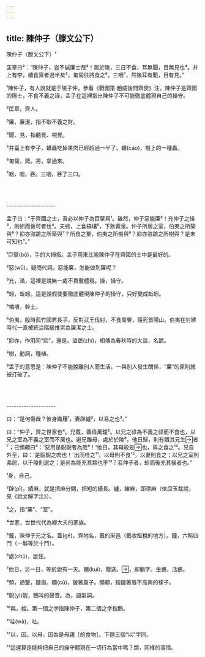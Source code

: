 ```yaml
---
---
---
```

title: 陳仲子（滕文公下）
---




陳仲子（滕文公下）¹

匡章曰²：“陳仲子，豈不誠廉士哉³！居於陵，三日不食，耳無聞，目無見也⁴。井上有李，螬食實者過半矣⁵，匍匐往將食之⁶，三咽⁷，然後耳有聞，目有見。”

¹陳仲子，有人說就是于陵子仲，參看《戰國策·趙威後問齊使》注。陳仲子是齊國的隱士，不食不義之祿，孟子在這裡指出陳仲子不可能徹底體現自己的操守。

²匡章，齊人。

³廉，廉潔，指不取不義之財。

⁴聞、見，指聽覺、視覺。

⁵井臺上有李子，螬蟲吃掉果肉已經超過一半了。螬(cáo)，樹上的一種蟲。

⁶匍匐，爬。將，拿過來。

⁷咽，咽，吞。三咽，吞了三口。



<br/><br/><br/>--------------------

孟子曰：“于齊國之士，吾必以仲子為巨擘焉¹。雖然，仲子惡能廉²！充仲子之操³，則蚓而後可者也⁴。夫蚓，上食槁壤⁵，下飲黃泉。仲子所居之室，伯夷之所築與⁶？抑亦盜蹠之所築與⁷？所食之粟，伯夷之所樹與⁸？抑亦盜蹠之所樹與？是未可知也⁹。”

¹巨擘(bò)，手的大拇指。孟子用來比喻陳仲子在齊國的士中是最好的。

²惡(wū)，疑問代詞。惡能廉，怎能做到廉呢？

³充，滿，這裡是說無一處不貫徹體現。操，操守。

⁴蚓，蚯蚓。這是說假使要徹底體現陳仲子的操守，只好變成蚯蚓。

⁵槁壤，幹土。

⁶伯夷，殷時孤竹國君長子，反對武王伐紂，不食周粟，餓死首陽山。伯夷在封建時代一直被統治階級推崇為廉潔之士。

⁷抑亦，作用同“抑”，還是。盜蹠(zhí)，相傳為春秋時的大盜，名蹠。

⁸樹，動詞，種植。

⁹孟子的意思是：陳仲子不能脫離別人而生活，一與別人發生關係，“廉”的原則就被打破了。



<br/><br/><br/>--------------------

曰：“是何傷哉？彼身織屨¹，妻辟纑²，以易之也³。”

曰：“仲子，齊之世家也⁴。兄戴，蓋祿萬鐘⁵。以兄之祿為不義之祿而不食也，以兄之室為不義之室而不居也。避兄離母，處於於陵⁶。他日歸，則有饋其兄生者⁷；己頻顣曰⁸：'惡用是鶃鶃者為哉⁹！'他日，其母殺是也，與之食之¹⁰。兄自外至，曰：'是鶃鶃之肉也！'出而哇之¹¹。以母則不食¹²，以妻則食之；以兄之室則弗居，以于陵則居之；是尚為能充其類也乎¹³？若仲子者，蚓而後充其操者也。”

¹身，自己。

²辟(pī)，績麻，就是把麻分開，把短的續長。纑，練麻，即漂麻（依段玉裁說，見《說文解字注》）。

³之，指“粟”、“室”。

⁴世家，世世代代為卿大夫的家族。

⁵戴，陳仲子兄之名。蓋(gě)，齊地名，戴的采邑（戴收租稅的地方）。鐘，六斛四鬥（一斛等於十鬥）。

⁶處(chǔ)，居住。

⁷他日，另一日，等於說有一天。饋(kuì)，贈送。，即鵝字。生鵝，活鵝。

⁸頻，通顰，皺眉。顣(cù)，皺著鼻子。頻顣，指皺著眉不高興的樣子。

⁹鶃(yì)鶃，鵝叫的聲音。為，語氣詞。

¹⁰與，給。第一個之字指陳仲子，第二個之字指鵝。

¹¹哇(wā)，吐。

¹²以，因。以母，因為是母親［的食物］。下麵三個“以”字同。

¹³這還算是能夠把自己的操守體現在一切行為當中嗎？類，同樣的事情。
